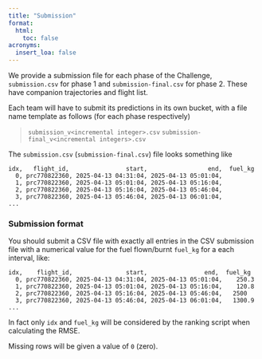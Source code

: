 ```yaml
---
title: "Submission"
format:
  html:
    toc: false
acronyms:
  insert_loa: false
---
```


We provide a submission file for each phase of the Challenge,
`submission.csv` for phase 1 and `submission-final.csv` for phase 2.
These have companion trajectories and flight list.

Each team will have to submit its predictions in its own bucket, with a
file name template as follows (for each phase respectively)

> `submission_v<incremental integer>.csv`
> `submission-final_v<incremental integers>.csv`

The `submission.csv` (`submission-final.csv`) file looks something like

```
idx,   flight_id,                start,                 end,  fuel_kg
  0, prc770822360, 2025-04-13 04:31:04, 2025-04-13 05:01:04,         
  1, prc770822360, 2025-04-13 05:01:04, 2025-04-13 05:16:04,         
  2, prc770822360, 2025-04-13 05:16:04, 2025-04-13 05:46:04,         
  3, prc770822360, 2025-04-13 05:46:04, 2025-04-13 06:01:04,         
...
```

### Submission format

You should submit a CSV file with exactly all entries in the CSV submission file
with a numerical value for the fuel flown/burnt `fuel_kg` for a each interval,
like:

```
idx,    flight_id,               start,                end,  fuel_kg
  0, prc770822360, 2025-04-13 04:31:04, 2025-04-13 05:01:04,    250.3 
  1, prc770822360, 2025-04-13 05:01:04, 2025-04-13 05:16:04,    120.8
  2, prc770822360, 2025-04-13 05:16:04, 2025-04-13 05:46:04,   2500 
  3, prc770822360, 2025-04-13 05:46:04, 2025-04-13 06:01:04,   1300.9 
...
```

In fact only `idx` and `fuel_kg` will be considered by the ranking script when
calculating the RMSE.

Missing rows will be given a value of `0` (zero).
